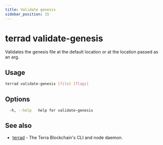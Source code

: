```yaml
---
title: Validate genesis
sidebar_position: 15
---
```


# terrad validate-genesis

Validates the genesis file at the default location or at the location passed as an arg. 

## Usage

```sh Terrad
terrad validate-genesis [file] [flags]
```

## Options

```sh Terrad
  -h, --help   help for validate-genesis
```

## See also

* [terrad](terrad.mdx)	 - The Terra Blockchain's CLI and node daemon. 



